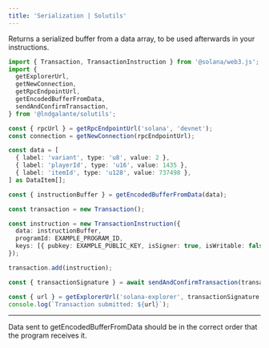 ```yaml
---
title: 'Serialization | Solutils'
---
```



Returns a serialized buffer from a data array, to be used afterwards in your instructions.

```typescript {6, 19}
import { Transaction, TransactionInstruction } from '@solana/web3.js';
import {
  getExplorerUrl,
  getNewConnection,
  getRpcEndpointUrl,
  getEncodedBufferFromData,
  sendAndConfirmTransaction,
} from '@lndgalante/solutils';

const { rpcUrl } = getRpcEndpointUrl('solana', 'devnet');
const connection = getNewConnection(rpcEndpointUrl);

const data = [
  { label: 'variant', type: 'u8', value: 2 },
  { label: 'playerId', type: 'u16', value: 1435 },
  { label: 'itemId', type: 'u128', value: 737498 },
] as DataItem[];

const { instructionBuffer } = getEncodedBufferFromData(data);

const transaction = new Transaction();

const instruction = new TransactionInstruction({
  data: instructionBuffer,
  programId: EXAMPLE_PROGRAM_ID,
  keys: [{ pubkey: EXAMPLE_PUBLIC_KEY, isSigner: true, isWritable: false }],
});

transaction.add(instruction);

const { transactionSignature } = await sendAndConfirmTransaction(transaction);

const { url } = getExplorerUrl('solana-explorer', transactionSignature, 'devnet');
console.log(`Transaction submitted: ${url}`);
```

---

<Callout type='warning' emoji='⚠️'>
  Data sent to getEncodedBufferFromData should be in the correct order that the program receives it.
</Callout>
